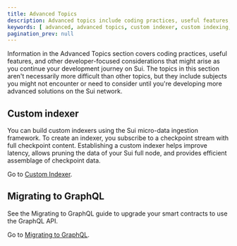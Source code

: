 ```yaml
---
title: Advanced Topics
description: Advanced topics include coding practices, useful features, and other developer-focused considerations that might arise as you continue your development journey on Sui.
keywords: [ advanced, advanced topics, custom indexer, custom indexing, graphql, using graphql, migrating to graphql ]
pagination_prev: null
---
```


Information in the Advanced Topics section covers coding practices, useful features, and other developer-focused considerations that might arise as you continue your development journey on Sui. The topics in this section aren't necessarily more difficult than other topics, but they include subjects you might not encounter or need to consider until you're developing more advanced solutions on the Sui network.

## Custom indexer

You can build custom indexers using the Sui micro-data ingestion framework. To create an indexer, you subscribe to a checkpoint stream with full checkpoint content. Establishing a custom indexer helps improve latency, allows pruning the data of your Sui full node, and provides efficient assemblage of checkpoint data.

Go to [Custom Indexer](./advanced/custom-indexer.mdx).

## Migrating to GraphQL 

See the Migrating to GraphQL guide to upgrade your smart contracts to use the GraphQL API.

<ImportContent source="migrate-to-graphql.mdx" mode="snippet" />

Go to [Migrating to GraphQL](./advanced/graphql-migration.mdx).